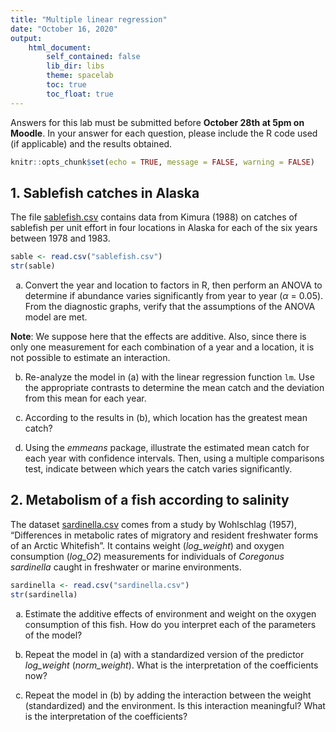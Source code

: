 ```yaml
---
title: "Multiple linear regression"
date: "October 16, 2020"
output: 
    html_document:
        self_contained: false
        lib_dir: libs
        theme: spacelab
        toc: true
        toc_float: true
---
```


Answers for this lab must be submitted before **October 28th at 5pm on Moodle**. In your answer for each question, please include the R code used (if applicable) and the results obtained.

```r
knitr::opts_chunk$set(echo = TRUE, message = FALSE, warning = FALSE)
```


## 1. Sablefish catches in Alaska

The file [sablefish.csv](sablefish.csv) contains data from Kimura (1988) on catches of sablefish per unit effort in four locations in Alaska for each of the six years between 1978 and 1983.

```r
sable <- read.csv("sablefish.csv")
str(sable)
```

a) Convert the year and location to factors in R, then perform an ANOVA to determine if abundance varies significantly from year to year ($\alpha$ = 0.05). From the diagnostic graphs, verify that the assumptions of the ANOVA model are met.

**Note**: We suppose here that the effects are additive. Also, since there is only one measurement for each combination of a year and a location, it is not possible to estimate an interaction.

b) Re-analyze the model in (a) with the linear regression function `lm`. Use the appropriate contrasts to determine the mean catch and the deviation from this mean for each year.

c) According to the results in (b), which location has the greatest mean catch?

d) Using the *emmeans* package, illustrate the estimated mean catch for each year with confidence intervals. Then, using a multiple comparisons test, indicate between which years the catch varies significantly.


## 2. Metabolism of a fish according to salinity

The dataset [sardinella.csv](sardinella.csv) comes from a study by Wohlschlag (1957), "Differences in metabolic rates of migratory and resident freshwater forms of an Arctic Whitefish". It contains weight (*log_weight*) and oxygen consumption (*log_O2*) measurements for individuals of *Coregonus sardinella* caught in freshwater or marine environments.

```r
sardinella <- read.csv("sardinella.csv")
str(sardinella)
```

a) Estimate the additive effects of environment and weight on the oxygen consumption of this fish. How do you interpret each of the parameters of the model?

b) Repeat the model in (a) with a standardized version of the predictor *log_weight* (*norm_weight*). What is the interpretation of the coefficients now?

c) Repeat the model in (b) by adding the interaction between the weight (standardized) and the environment. Is this interaction meaningful? What is the interpretation of the coefficients?
